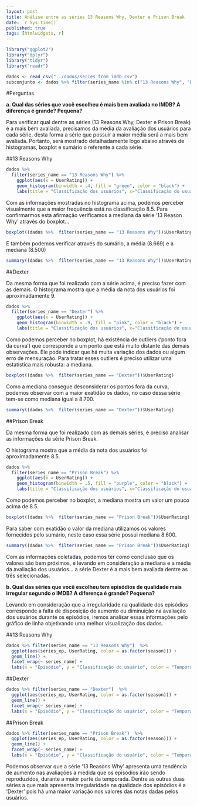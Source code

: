 ```yaml
---
layout: post
title: Análise entre as séries 13 Reasons Why, Dexter e Prison Break
date: `r Sys.time()`
published: true
tags: [htmlwidgets, r]
---
```


```r
library("ggplot2")
library("dplyr")
library("tidyr")
library("readr")
```

```r
dados <- read_csv("../dados/series_from_imdb.csv")
subconjunto <- dados %>% filter(series_name %in% c("13 Reasons Why", "Dexter", "Prison Break"))
```


#Perguntas

**a. Qual das séries que você escolheu é mais bem avaliada no IMDB? A diferença é grande? Pequena?**

Para verificar qual dentre as séries (13 Reasons Why, Dexter e Prison Break) é a mais bem avaliada, precisamos da média da avaliação dos usuários para cada série, desta forma a série que possuir a maior média será a mais bem avaliada. Portanto, será mostrado detalhadamente logo abaixo através de histogramas, boxplot e sumário o referente a cada série.

##13 Reasons Why

```r
dados %>%
  filter(series_name == "13 Reasons Why") %>%
    ggplot(aes(x = UserRating)) + 
    geom_histogram(binwidth = .4, fill = "green", color = "black") + 
    labs(title = "Classificação dos usuários", x="Classificação do usuário", y = "Frequência")
```


Com as informações mostradas no histograma acima, podemos perceber visualmente que a maior frequência está na classificação 8.5. Para confirmarmos esta afirmação verificamos a mediana da série ‘13 Reason Why’ através do boxplot…

```r
boxplot((dados %>%  filter(series_name == "13 Reasons Why"))$UserRating)
```


E também podemos verificar através do sumário, a média (8.669) e a mediana (8.500)

```r
summary((dados %>%  filter(series_name == "13 Reasons Why"))$UserRating)
```


##Dexter

Da mesma forma que foi realizado com a série acima, é preciso fazer com as demais. O histograma mostra que a média da nota dos usuários foi aproximadamente 9.

```r
dados %>%
  filter(series_name == "Dexter") %>%
    ggplot(aes(x = UserRating)) + 
    geom_histogram(binwidth = .9, fill = "pink", color = "black") +
    labs(title = "Classificação dos usuários", x="Classificação do usuário", y = "Frequência")
```


Como podemos perceber no boxplot, há existência de outliers (‘ponto fora da curva’) que corresponde a um ponto que está muito distante das demais observações. Ele pode indicar que há muita variação dos dados ou algum erro de mensuração. Para tratar esses outliers é preciso utilizar uma estatística mais robusta: a mediana.

```r
boxplot((dados %>%  filter(series_name == "Dexter"))$UserRating)
```


Como a mediana consegue desconsiderar os pontos fora da curva, podemos observar com a maior exatidão os dados, no caso dessa série tem-se como mediana igual a 8.700.

```r
summary((dados %>%  filter(series_name == "Dexter"))$UserRating)
```

##Prison Break

Da mesma forma que foi realizado com as demais séries, é preciso analisar as informações da série Prison Break.

O histograma mostra que a média da nota dos usuários foi aproximadamente 8.5.

```r
dados %>%
  filter(series_name == "Prison Break") %>%
    ggplot(aes(x = UserRating)) + 
    geom_histogram(binwidth = .5, fill = "purple", color = "black") +
    labs(title = "Classificação dos usuários", x="Classificação do usuário", y = "Frequência")
```


Como podemos perceber no boxplot, a mediana mostra um valor um pouco acima de 8.5.

```r
boxplot((dados %>%  filter(series_name == "Prison Break"))$UserRating)
```


Para saber com exatidão o valor da mediana utilizamos os valores fornecidos pelo sumário, neste caso essa série possui mediana 8.600.

```r
summary((dados %>%  filter(series_name == "Prison Break"))$UserRating)
```


Com as informações coletadas, podemos ter como conclusão que os valores são bem próximos, e levando em consideração a mediana e a média da avaliação dos usuários… a série Dexter é a mais bem avaliada dentre as três selecionadas.

**b. Qual das séries que você escolheu tem episódios de qualidade mais irregular segundo o IMDB? A diferença é grande? Pequena?**

Levando em consideração que a irregularidade na qualidade dos episódios corresponde a falta de disposição de aumento ou diminuição na avaliação dos usuários durante os episódios, iremos analisar essas informações pelo gráfico de linha objetivando uma melhor visualização dos dados.

##13 Reasons Why

```r
dados %>% filter(series_name == "13 Reasons Why")  %>%
  ggplot(aes(series_ep, UserRating, color = as.factor(season))) +
  geom_line() +
  facet_wrap(~ series_name) +
  labs(x = "Episódio", y = "Classificação do usuário", color = "Temporada", title = "Classificação dos usuários durante a(s) temporada(s)")
```


##Dexter

```r
dados %>% filter(series_name == "Dexter")  %>%
  ggplot(aes(series_ep, UserRating, color = as.factor(season))) +
  geom_line() +
  facet_wrap(~ series_name) +
  labs(x = "Episódio", y = "Classificação do usuário", color = "Temporada", title = "Classificação dos usuários durante a(s) temporada(s)")

```


##Prison Break

```r
dados %>% filter(series_name == "Prison Break")  %>%
  ggplot(aes(series_ep, UserRating, color = as.factor(season))) +
  geom_line() +
  facet_wrap(~ series_name) +
  labs(x = "Episódio", y = "Classificação do usuário", color = "Temporada", title = "Classificação dos usuários durante a(s) temporada(s)")

```


Podemos observar que a série ‘13 Reasons Why’ apresenta uma tendência de aumento nas avaliações a medida que os episódios irão sendo reproduzidos, durante a maior parte da temporada. Dentre as outras duas séries a que mais apresenta irregularidade na qualidade dos episódios é a ‘Dexter’ pois há uma maior variação nos valores das notas dadas pelos usuários.